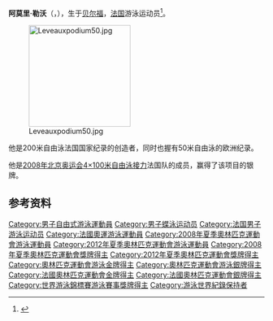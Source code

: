 {{MedalTableTop}}
{{MedalCountry | {{FRA}} }}
{{MedalCompetition|[[奥林匹克运动会|奥林匹克运动会]]}}
{{MedalGold|[[2012年夏季奥林匹克运动会|2012年倫敦]]|[[2012年夏季奧林匹克運動會男子4×100米自由泳接力比賽|4×100米自由泳接力]]}}
{{MedalSilver|[[2008年夏季奥林匹克运动会|2008年北京]]|[[2008年夏季奥林匹克运动会游泳比赛|50米自由泳]]}}
{{MedalSilver|[[2008年夏季奥林匹克运动会|2008年北京]]|[[2008年夏季奥林匹克运动会游泳比赛|4×100米自由泳接力]]}}
{{MedalSilver|[[2012年夏季奥林匹克运动会|2012年倫敦]]|[[2012年夏季奧林匹克運動會男子4×200米自由泳接力比賽|4×200米自由泳接力]]}}
{{MedalCompetition|[[世界游泳锦标赛|世界游泳锦标赛]]}}
{{MedalBronze|[[2007年世界游泳锦标赛|2007年墨尔本]]|4×100米自由泳接力}}
{{MedalBronze|[[2009年世界游泳锦标赛|2009年罗马]]| 4×100米自由泳接力}}
{{MedalCompetition|[[欧洲游泳锦标赛|欧洲游泳锦标赛]]}}
{{MedalBronze| 2004年马德里 | 4×100米自由泳接力}}
{{MedalBronze| [[European_LC_Championships_2004|2004年马德里]] | 4×200米自由泳接力}}
{{MedalSilver| [[European_LC_Championships_2006|2006年布达佩斯]] | 100米蝶泳}}
{{MedalSilver| [[European_LC_Championships_2006|2006年布达佩斯]] | 4×100米自由泳接力}}
{{MedalSilver| [[European_LC_Championships_2008|2008年埃因霍温]] | 200米自由泳}}
{{MedalCompetition|[[欧洲短池游泳锦标赛|欧洲短池游泳锦标赛]]}}
{{MedalGold| [[2008年欧洲短池游泳锦标赛|2008年里耶卡]] | 50米自由泳}}
{{MedalGold| [[2008年欧洲短池游泳锦标赛|2008年里耶卡]] | 100米自由泳}}
{{MedalGold| [[2008年欧洲短池游泳锦标赛|2008年里耶卡]] | 50米蝶泳}}
{{MedalGold| [[2008年欧洲短池游泳锦标赛|2008年里耶卡]] | 4×50米自由泳接力}}
{{MedalCompetition|[[地中海运动会|地中海运动会]]}}
{{MedalGold | [[2005_Mediterranean_Games|2005年阿尔梅里亚]] | 4×100米自由泳接力}}
{{MedalBronze | [[2005_Mediterranean_Games|2005年阿尔梅里亚]] | 200米自由泳}}
{{MedalBronze | [[2005_Mediterranean_Games|2005年阿尔梅里亚]] | 4×200米自由泳接力}}
{{MedalBottom}}

'''阿莫里·勒沃'''（{{lang-fr|Amaury Leveaux}}，{{bd|1985年|12月2日||}}），生于[[贝尔福|贝尔福]]，[[法国|法国]]游泳运动员<ref>{{cite web|url=http://www.europeanchampionships.org/Eindhoven2008/docs/50-Fly-M.pdf|title=50-Fly-M|publisher=[[Ligue_Européenne_de_Natation|LEN]]|date=2008年3月31日|accessdate=2008-03-31}}{{dead link|date=十一月 2017 |bot=InternetArchiveBot }}</ref>。

[[File:Leveauxpodium50.jpg|200px]]

他是200米自由泳法国国家纪录的创造者，同时也握有50米自由泳的欧洲纪录。

他是[[2008年北京奥运会|2008年北京奥运会]][[2008年夏季奥林匹克运动会游泳比赛|4×100米自由泳接力]]法国队的成员，赢得了该项目的银牌。

== 参考资料 ==
{{Reflist}}

{{Commonscat|Amaury Leveaux}}
{{奥林匹克运动会游泳比赛男子4×100米自由泳接力冠军}}

{{Authority control}}
{{DEFAULTSORT:Leveaux, Amaury}}
[[Category:男子自由式游泳運動員|Category:男子自由式游泳運動員]]
[[Category:男子蝶泳运动员|Category:男子蝶泳运动员]]
[[Category:法国男子游泳运动员|Category:法国男子游泳运动员]]
[[Category:法國奧運游泳運動員|Category:法國奧運游泳運動員]]
[[Category:2008年夏季奧林匹克運動會游泳運動員|Category:2008年夏季奧林匹克運動會游泳運動員]]
[[Category:2012年夏季奧林匹克運動會游泳運動員|Category:2012年夏季奧林匹克運動會游泳運動員]]
[[Category:2008年夏季奧林匹克運動會獎牌得主|Category:2008年夏季奧林匹克運動會獎牌得主]]
[[Category:2012年夏季奧林匹克運動會獎牌得主|Category:2012年夏季奧林匹克運動會獎牌得主]]
[[Category:奧林匹克運動會游泳金牌得主|Category:奧林匹克運動會游泳金牌得主]]
[[Category:奧林匹克運動會游泳銀牌得主|Category:奧林匹克運動會游泳銀牌得主]]
[[Category:法國奧林匹克運動會金牌得主|Category:法國奧林匹克運動會金牌得主]]
[[Category:法國奧林匹克運動會銀牌得主|Category:法國奧林匹克運動會銀牌得主]]
[[Category:世界游泳錦標賽游泳賽事獎牌得主|Category:世界游泳錦標賽游泳賽事獎牌得主]]
[[Category:游泳世界紀錄保持者|Category:游泳世界紀錄保持者]]